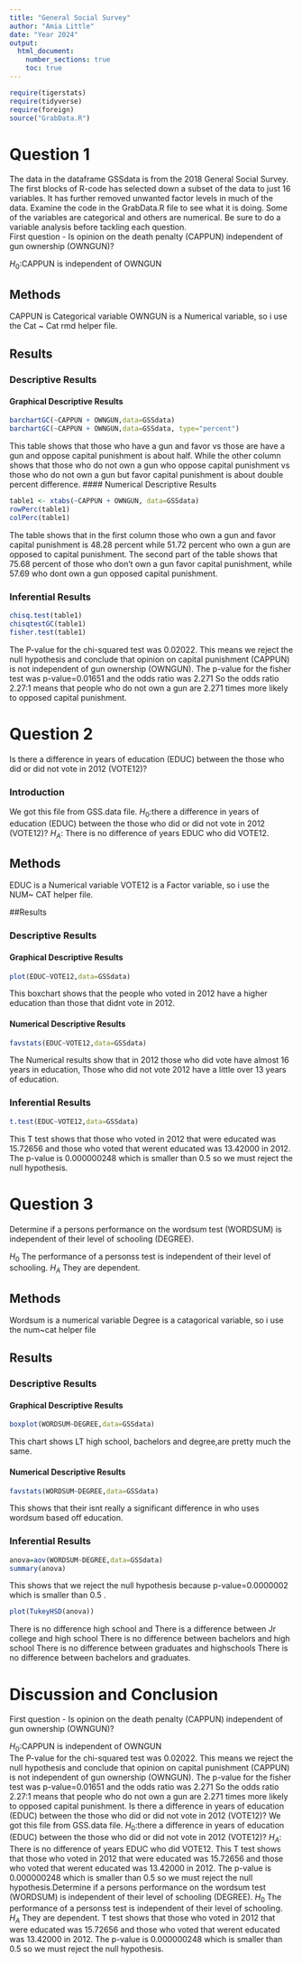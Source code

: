 ```yaml
---
title: "General Social Survey"
author: "Amia Little"
date: "Year 2024"
output:   
  html_document:
    number_sections: true
    toc: true
---     
```



```r
require(tigerstats)
require(tidyverse)
require(foreign)
source("GrabData.R")
```




#  Question 1

<!--In this section you explain what you are trying to show.  Where did the data come from?  What is the research or other question you are trying to answer?!-->

The data in the dataframe GSSdata is from the 2018 General Social Survey. The first blocks of R-code has selected down a subset of the data to just 16 variables. It has further removed unwanted factor levels in much of the data. Examine the code in the GrabData.R file to see what it is doing. Some of the variables are categorical and others are numerical. Be sure to do a variable analysis before tackling each question.  
First question - Is opinion on the death penalty (CAPPUN) independent of gun ownership (OWNGUN)?

$H_0$:CAPPUN is independent of OWNGUN  

## Methods

<!--Decide on your methods:  use "variable analysis" or other appropriate descriptors.  Make sure to choose at least one graphical method and at least one numerical method.!-->

CAPPUN is Categorical variable 
OWNGUN is a Numerical variable, so i use the Cat ~ Cat rmd helper file.  

## Results

<!--Divide this section into two sub-sections:  One for your descriptive  results and one for your inferential results.!-->

### Descriptive Results

#### Graphical Descriptive Results

<!--Graphical results here.  Make sure to show your code.  Provide appropriate labels for axes, giving units if possible, and provide a good title for the graph, too.  Use the graphical results to describe the patterns if any that exist in the data as focused toward the research question!-->
```r
barchartGC(~CAPPUN + OWNGUN,data=GSSdata)
barchartGC(~CAPPUN + OWNGUN,data=GSSdata, type="percent")

```

This table shows that those who have a gun and favor vs those are have a gun and oppose capital punishment is about half.
While the other column shows that those who do not own a gun who oppose capital punishment vs those who do not own a gun but favor capital punishment is about double percent difference.
#### Numerical Descriptive Results

<!--Numerical results go here. Use the numerical results to describe the patterns if any that exist in the data as focused toward the research question!--> 

```r
table1 <- xtabs(~CAPPUN + OWNGUN, data=GSSdata)
rowPerc(table1)
colPerc(table1)
```

The table shows that in the first column those who own a gun and favor capital punishment is 48.28 percent while 51.72 percent who own a gun are opposed to capital punishment.
The second part of the table shows that 75.68 percent of those who don't own a gun favor capital punishment, while 57.69 who dont own a gun opposed capital punishment. 

### Inferential Results

<!--State hypothesis clearly.  Make sure your discussion of the inferential test covers all the aspects that the test output produces, such as test statistic, p-value etc.  Make a decision about the null hypothesis, explain the assumptions on which the selected test/procedure was based, and why the chosen procedure satisfys the assumptions and is appropriate to answer the research question!--> 

```r
chisq.test(table1)
chisqtestGC(table1)
fisher.test(table1)
```

The P-value for the chi-squared test was 0.02022.
This means we reject the null hypothesis and conclude that opinion on capital punishment (CAPPUN) is not independent of gun ownership (OWNGUN). 
The p-value for the fisher test was p-value=0.01651 and the odds ratio was 2.271 
So the odds ratio 2.27:1 means that people who do not own a gun are 2.271 times more likely to opposed capital punishment.

#  Question 2

<!--In this section you explain what you are trying to show.  Where did the data come from?  What is the research or other question you are trying to answer?!-->

Is there a difference in years of education (EDUC) between the those who did or did not vote in 2012 (VOTE12)?

### Introduction 
We got this file from GSS.data file.
$H_0$:there a difference in years of education (EDUC) between the those who did or did not vote in 2012 (VOTE12)?
$H_A$: There is no difference of years EDUC who did VOTE12.       

## Methods

EDUC is a Numerical variable 
VOTE12 is a Factor variable, so i use the NUM~ CAT helper file.  



<!--Decide on your methods:  use "variable analysis" or other appropriate descriptors.  Make sure to choose at least one graphical method and at least one numerical method.!-->

##Results

<!--Divide this section into two sub-sections:  One for your descriptive  results and one for your inferential results.!-->

### Descriptive Results

#### Graphical Descriptive Results

<!--Graphical results here.  Make sure to show your code.  Provide appropriate labels for axes, giving units if possible, and provide a good title for the graph, too.  Use the graphical results to describe the patterns if any that exist in the data as focused toward the research question!-->

```r
plot(EDUC~VOTE12,data=GSSdata)
```

This boxchart shows that the people who voted in 2012 have a higher education than those that didnt vote in 2012.


#### Numerical Descriptive Results

<!--Numerical results go here. Use the numerical results to describe the patterns if any that exist in the data as focused toward the research question!--> 

```r
favstats(EDUC~VOTE12,data=GSSdata)
```

The Numerical results show that in 2012 those who did vote have almost 16 years in education,
Those who did not vote 2012 have a little over 13 years of education.

### Inferential Results

<!--State hypothesis clearly.  Make sure your discussion of the inferential test covers all the aspects that the test output produces, such as test statistic, p-value etc.  Make a decision about the null hypothesis, explain the assumptions on which the selected test/procedure was based, and why the chosen procedure satisfys the assumptions and is appropriate to answer the research question!-->  

```r
t.test(EDUC~VOTE12,data=GSSdata)
```

This T test shows that those who voted in 2012 that were educated was 15.72656 and those who voted that werent educated was 13.42000 in 2012. The p-value is 0.000000248 which is smaller than 0.5 so we must reject the null hypothesis.






#  Question 3

<!--In this section you explain what you are trying to show.  Where did the data come from?  What is the research or other question you are trying to answer?!-->

Determine if a persons performance on the wordsum test (WORDSUM) is independent of their level of schooling (DEGREE).

$H_0$ The performance of a personss test is independent of their level of schooling. 
$H_A$ They are dependent.

## Methods

<!--Decide on your methods:  use "variable analysis" or other appropriate descriptors.  Make sure to choose at least one graphical method and at least one numerical method.!-->

Wordsum is a numerical variable 
Degree is a catagorical variable, so i use the num~cat helper file

## Results

<!--Divide this section into two sub-sections:  One for your descriptive  results and one for your inferential results.!-->

### Descriptive Results

#### Graphical Descriptive Results

<!--Graphical results here.  Make sure to show your code.  Provide appropriate labels for axes, giving units if possible, and provide a good title for the graph, too.  Use the graphical results to describe the patterns if any that exist in the data as focused toward the research question!--> 

```r
boxplot(WORDSUM~DEGREE,data=GSSdata)
```

This chart shows LT high school, bachelors and degree,are pretty much the same.


#### Numerical Descriptive Results

<!--Numerical results go here. Use the numerical results to describe the patterns if any that exist in the data as focused toward the research question!-->  

```r
favstats(WORDSUM~DEGREE,data=GSSdata)
```

This shows that their isnt really a significant difference in who uses wordsum based off education.


### Inferential Results

<!--State hypothesis clearly.  Make sure your discussion of the inferential test covers all the aspects that the test output produces, such as test statistic, p-value etc.  Make a decision about the null hypothesis, explain the assumptions on which the selected test/procedure was based, and why the chosen procedure satisfys the assumptions and is appropriate to answer the research question!-->  

```r
anova=aov(WORDSUM~DEGREE,data=GSSdata) 
summary(anova)
```

This shows that we reject the null hypothesis because p-value=0.0000002 which is smaller than 0.5 .

```r
plot(TukeyHSD(anova))
```

There is no difference high school and 
There is a difference between Jr college and high school
There is no difference between bachelors and high school
There is no difference between graduates and highschools
There is no difference between bachelors and graduates.


# Discussion and Conclusion

<!--Discussion and conclusion here.  If you found a relationship be sure to consider whether the relationship occurs because one of the variavbles causes the other, or whether they perhasps are related for some other reason.  Watch the chapter 6 videos from the GeorgeTown videos collection.!-->

First question - Is opinion on the death penalty (CAPPUN) independent of gun ownership (OWNGUN)?

$H_0$:CAPPUN is independent of OWNGUN  
The P-value for the chi-squared test was 0.02022.
This means we reject the null hypothesis and conclude that opinion on capital punishment (CAPPUN) is not independent of gun ownership (OWNGUN). 
The p-value for the fisher test was p-value=0.01651 and the odds ratio was 2.271 
So the odds ratio 2.27:1 means that people who do not own a gun are 2.271 times more likely to opposed capital punishment.
Is there a difference in years of education (EDUC) between the those who did or did not vote in 2012 (VOTE12)?
We got this file from GSS.data file.
$H_0$:there a difference in years of education (EDUC) between the those who did or did not vote in 2012 (VOTE12)?
$H_A$: There is no difference of years EDUC who did VOTE12.
This T test shows that those who voted in 2012 that were educated was 15.72656 and those who voted that werent educated was 13.42000 in 2012. The p-value is 0.000000248 which is smaller than 0.5 so we must reject the null hypothesis.Determine if a persons performance on the wordsum test (WORDSUM) is independent of their level of schooling (DEGREE).
$H_0$ The performance of a personss test is independent of their level of schooling. 
$H_A$ They are dependent.
 T test shows that those who voted in 2012 that were educated was 15.72656 and those who voted that werent educated was 13.42000 in 2012. The p-value is 0.000000248 which is smaller than 0.5 so we must reject the null hypothesis.    





































































